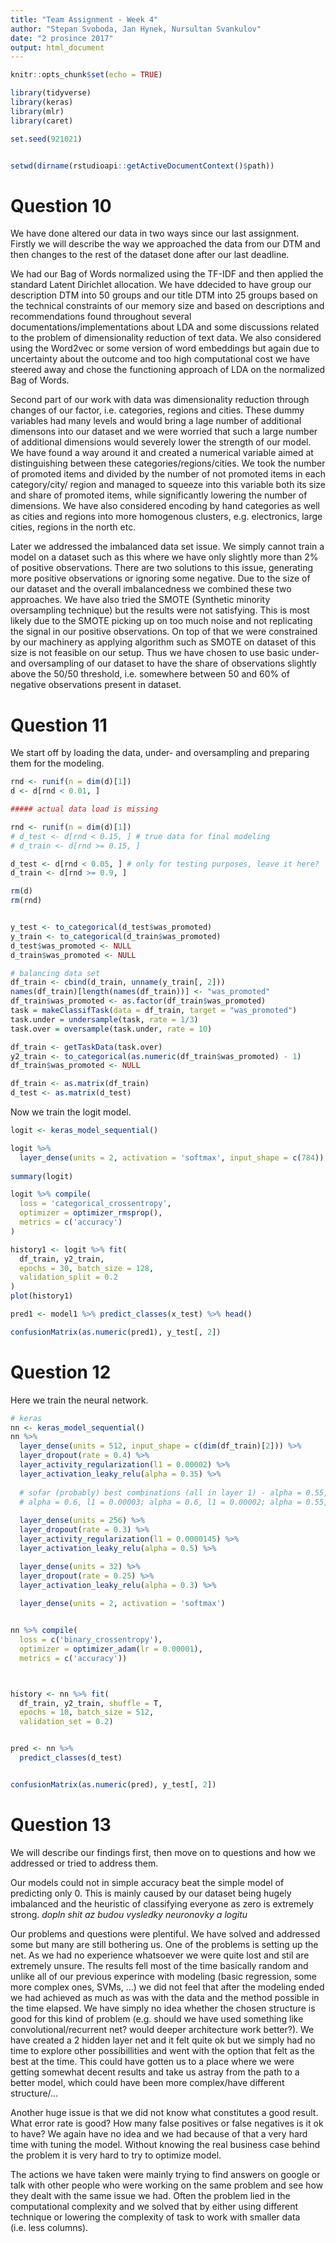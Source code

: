 ```yaml
---
title: "Team Assignment - Week 4"
author: "Stepan Svoboda, Jan Hynek, Nursultan Svankulov"
date: "2 prosince 2017"
output: html_document
---
```


```r
knitr::opts_chunk$set(echo = TRUE)
```

```r
library(tidyverse)
library(keras)
library(mlr)
library(caret)

set.seed(921021)


setwd(dirname(rstudioapi::getActiveDocumentContext()$path))
```


# Question 10

We have done altered our data in two ways since our last assignment. Firstly we will describe the way we approached the data from our DTM and then changes to the rest of the dataset done after our last deadline.

We had our Bag of Words normalized using the TF-IDF and then applied the standard Latent Dirichlet allocation. We have ddecided to have group our description DTM into 50 groups and our title DTM into 25 groups based on the technical constraints of our memory size and based on descriptions and recommendations found throughout several documentations/implementations about LDA and some discussions related to the problem of dimensionality reduction of text data. We also considered using the Word2vec or some version of word embeddings but again due to uncertainty about the outcome and too high computational cost we have steered away and chose the functioning approach of LDA on the normalized Bag of Words.

Second part of our work with data was dimensionality reduction through changes of our factor, i.e. categories, regions and cities. These dummy variables had many levels and would bring a lage number of additional dimensons into our dataset and we were worried that such a large number of additional dimensions would severely lower the strength of our model. We have found a way around it and created a numerical variable aimed at distinguishing between these categories/regions/cities. We took the number of promoted items and divided by the number of not promoted items in each category/city/ region and managed to squeeze into this variable both its size and share of promoted items, while significantly lowering the number of dimensions. We have also considered encoding by hand categories as well as cities and regions into more homogenous clusters, e.g. electronics, large cities, regions in the north etc.

Later we addressed the imbalanced data set issue. We simply cannot train a model on a dataset such as this where we have only slightly more than 2% of positive observations. There are two solutions to this issue, generating more positive observations or ignoring some negative. Due to the size of our dataset and the overall imbalancedness we combined these two approaches. We have also tried the SMOTE (Synthetic minority oversampling technique) but the results were not satisfying. This is most likely due to the SMOTE picking up on too much noise and not replicating the signal in our positive observations. On top of that we were constrained by our machinery as applying algorithm such as SMOTE on dataset of this size is not feasible on our setup. Thus we have chosen to use basic under- and oversampling of our dataset to have the share of observations slightly above the 50/50 threshold, i.e. somewhere between 50 and 60% of negative observations present in dataset.

# Question 11

We start off by loading the data, under- and oversampling and preparing them for the modeling.

```r
rnd <- runif(n = dim(d)[1])
d <- d[rnd < 0.01, ]

##### actual data load is missing

rnd <- runif(n = dim(d)[1])
# d_test <- d[rnd < 0.15, ] # true data for final modeling
# d_train <- d[rnd >= 0.15, ]

d_test <- d[rnd < 0.05, ] # only for testing purposes, leave it here?
d_train <- d[rnd >= 0.9, ]

rm(d)
rm(rnd)


y_test <- to_categorical(d_test$was_promoted)
y_train <- to_categorical(d_train$was_promoted)
d_test$was_promoted <- NULL
d_train$was_promoted <- NULL

# balancing data set
df_train <- cbind(d_train, unname(y_train[, 2]))
names(df_train)[length(names(df_train))] <- "was_promoted"
df_train$was_promoted <- as.factor(df_train$was_promoted)
task = makeClassifTask(data = df_train, target = "was_promoted")
task.under = undersample(task, rate = 1/3)
task.over = oversample(task.under, rate = 10)

df_train <- getTaskData(task.over)
y2_train <- to_categorical(as.numeric(df_train$was_promoted) - 1)
df_train$was_promoted <- NULL

df_train <- as.matrix(df_train)
d_test <- as.matrix(d_test)
```

Now we train the logit model.

```r
logit <- keras_model_sequential() 

logit %>% 
  layer_dense(units = 2, activation = 'softmax', input_shape = c(784)) %>% 
  
summary(logit)

logit %>% compile(
  loss = 'categorical_crossentropy',
  optimizer = optimizer_rmsprop(),
  metrics = c('accuracy')
)

history1 <- logit %>% fit(
  df_train, y2_train, 
  epochs = 30, batch_size = 128, 
  validation_split = 0.2
)
plot(history1)

pred1 <- model1 %>% predict_classes(x_test) %>% head()

confusionMatrix(as.numeric(pred1), y_test[, 2])

```


# Question 12

Here we train the neural network.

```r
# keras
nn <- keras_model_sequential()
nn %>% 
  layer_dense(units = 512, input_shape = c(dim(df_train)[2])) %>% 
  layer_dropout(rate = 0.4) %>% 
  layer_activity_regularization(l1 = 0.00002) %>%
  layer_activation_leaky_relu(alpha = 0.35) %>%
  
  # sofar (probably) best combinations (all in layer 1) - alpha = 0.55, l1 = 0.00003;
  # alpha = 0.6, l1 = 0.00003; alpha = 0.6, l1 = 0.00002; alpha = 0.55, l1 = 0.00001
  
  layer_dense(units = 256) %>%
  layer_dropout(rate = 0.3) %>%
  layer_activity_regularization(l1 = 0.0000145) %>%
  layer_activation_leaky_relu(alpha = 0.5) %>%

  layer_dense(units = 32) %>%
  layer_dropout(rate = 0.25) %>%
  layer_activation_leaky_relu(alpha = 0.3) %>%
  
  layer_dense(units = 2, activation = 'softmax')


nn %>% compile(
  loss = c('binary_crossentropy'),
  optimizer = optimizer_adam(lr = 0.00001),
  metrics = c('accuracy'))



history <- nn %>% fit(
  df_train, y2_train, shuffle = T,
  epochs = 10, batch_size = 512, 
  validation_set = 0.2)


pred <- nn %>% 
  predict_classes(d_test)


confusionMatrix(as.numeric(pred), y_test[, 2])

```


# Question 13

We will describe our findings first, then move on to questions and how we addressed or tried to address them.

Our models could not in simple accuracy beat the simple model of predicting only 0. This is mainly caused by our dataset being hugely imbalanced and the heuristic of classifying everyone as zero is extremely strong. *dopln shit az budou vysledky neuronovky a logitu*

Our problems and questions were plentiful. We have solved and addressed some but many are still bothering us. One of the problems is setting up the net. As we had no experience whatsoever we were quite lost and stil are extremely unsure. The results fell most of the time basically random and unlike all of our previous experince with modeling (basic regression, some more complex ones, SVMs, ...)
we did not feel that after the modeling ended we had achieved as much as was with the data and the method possible in the time elapsed. We have simply no idea whether the chosen structure is good for this kind of problem (e.g. should we have used something like convolutional/recurrent net? would deeper architecture work better?). We have created a 2 hidden layer net and it felt quite ok but we simply had no time to explore other possibillities and went with the option that felt as the best at the time. This could have gotten us to a place where we were getting somewhat decent results and take us astray from the path to a better model, which could have been more complex/have different structure/...

Another huge issue is that we did not know what constitutes a good result. What error rate is good? How many false positives or false negatives is it ok to have? We again have no idea and we had because of that a very hard time with tuning the model. Without knowing the real business case behind the problem it is very hard to try to optimize  model.

The actions we have taken were mainly trying to find answers on google or talk with other people who were working on the same problem and see how they dealt with the same issue we had. Often the problem lied in the computational complexity and we solved that by either using different technique or lowering the complexity of task to work with smaller data (i.e. less columns).





